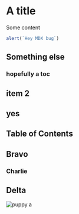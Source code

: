 # A title

Some content

```js
alert(`Hey MDX bug`)
```

## Something else

### hopefully a toc

## item 2

## yes

## Table of Contents

## Bravo

### Charlie

## Delta

![puppy a](./jc-gellidon-714673-unsplash.jpg)
